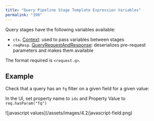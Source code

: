 ```yaml
---
title: "Query Pipeline Stage Template Expression Variables"
permalink: "398"
---
```


Query stages have the following variables available:

* `ctx`. [Context](/fusion-pipeline-javadocs/4.2/com/lucidworks/apollo/pipeline/context): used to pass variables between stages
* `reqResp`. [QueryRequestAndResponse](/fusion-pipeline-javadocs/4.2/com/lucidworks/apollo/pipeline/query/queryrequestandresponse): deserializes pre-request parameters and makes them available

The format required is `<request.q>`.

## Example

Check that a query has an `fq` filter on a given field for a given value:

In the UI, set property name to `ids` and Property Value to `req.hasParam("fq")`

<Frame>![javascript values](/assets/images/4.2/javascript-field.png)</Frame>